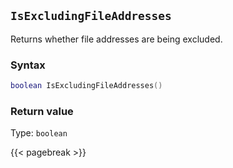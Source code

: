 ## `IsExcludingFileAddresses`

Returns whether file addresses are being excluded.

### Syntax {-}

``` .lua
boolean IsExcludingFileAddresses()
```

### Return value {-}

Type: `boolean`

{{< pagebreak >}}